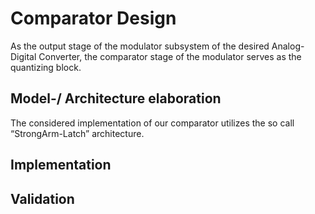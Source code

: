 # Comparator Design

As the output stage of the modulator subsystem of the desired Analog-Digital Converter, the comparator stage of the modulator serves as the quantizing block.

## Model-/ Architecture elaboration

The considered implementation of our comparator utilizes the so call "StrongArm-Latch" architecture.

## Implementation

## Validation